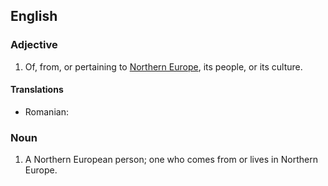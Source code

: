 ==English==

===Adjective===
{{en-adj|pos=[[Northern]] [[European]]|-}}

# Of, from, or pertaining to [[Northern Europe]], its people, or its culture.

====Translations====
{{trans-top| European}}
* Romanian: {{t|ro|nord-european}}
{{trans-bot}}

===Noun===
{{en-noun|sg=[[Northern]] [[European]]}}

# A Northern European person; one who comes from or lives in Northern Europe.